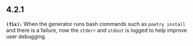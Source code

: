 ## 4.2.1
**`(fix):`** When the generator runs bash commands such as `poetry install` and there is a failure,
now the `stderr` and `stdout` is logged to help improve user debugging.


